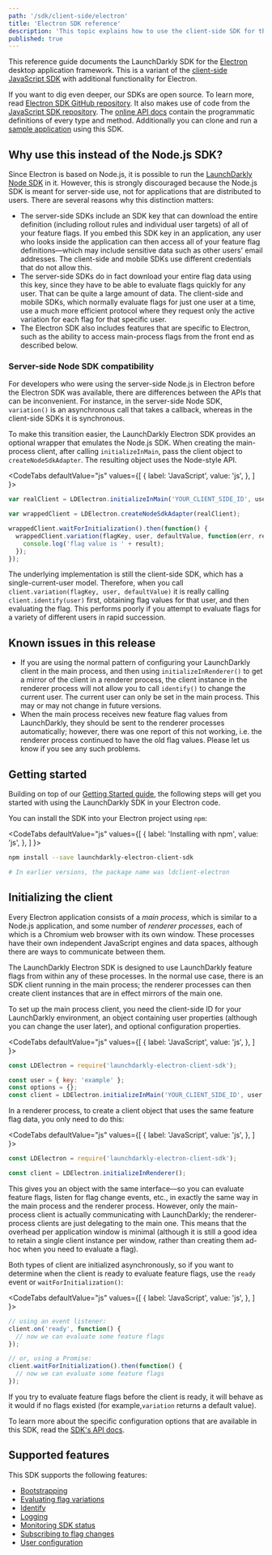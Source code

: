 ```yaml
---
path: '/sdk/client-side/electron'
title: 'Electron SDK reference'
description: 'This topic explains how to use the client-side SDK for the Electron desktop application framework.'
published: true
---
```


This reference guide documents the LaunchDarkly SDK for the [Electron](https://electronjs.org/) desktop application framework. This is a variant of the [client-side JavaScript SDK](/sdk/client-side/javascript) with additional functionality for Electron.

If you want to dig even deeper, our SDKs are open source. To learn more, read [Electron SDK GitHub repository](https://github.com/launchdarkly/electron-client-sdk). It also makes use of code from the [JavaScript SDK repository](https://github.com/launchdarkly/js-client-sdk). The [online API docs](https://launchdarkly.github.io/electron-client-sdk/) contain the programmatic definitions of every type and method. Additionally you can clone and run a [sample application](https://github.com/launchdarkly/hello-electron) using this SDK.

## Why use this instead of the Node.js SDK?

Since Electron is based on Node.js, it is possible to run the [LaunchDarkly Node SDK](/sdk/client-side/node-js) in it. However, this is strongly discouraged because the Node.js SDK is meant for server-side use, not for applications that are distributed to users. There are several reasons why this distinction matters:

- The server-side SDKs include an SDK key that can download the entire definition (including rollout rules and individual user targets) of all of your feature flags. If you embed this SDK key in an application, any user who looks inside the application can then access all of your feature flag definitions—which may include sensitive data such as other users' email addresses. The client-side and mobile SDKs use different credentials that do not allow this.
- The server-side SDKs do in fact download your entire flag data using this key, since they have to be able to evaluate flags quickly for any user. That can be quite a large amount of data. The client-side and mobile SDKs, which normally evaluate flags for just one user at a time, use a much more efficient protocol where they request only the active variation for each flag for that specific user.
- The Electron SDK also includes features that are specific to Electron, such as the ability to access main-process flags from the front end as described below.

### Server-side Node SDK compatibility

For developers who were using the server-side Node.js in Electron before the Electron SDK was available, there are differences between the APIs that can be inconvenient. For instance, in the server-side Node SDK, `variation()` is an asynchronous call that takes a callback, whereas in the client-side SDKs it is synchronous.

To make this transition easier, the LaunchDarkly Electron SDK provides an optional wrapper that emulates the Node.js SDK. When creating the main-process client, after calling `initializeInMain`, pass the client object to `createNodeSdkAdapter`. The resulting object uses the Node-style API.

<CodeTabs
  defaultValue="js"
  values={[
    { label: 'JavaScript', value: 'js', },
  ]
}>
<CodeTabItem value="js">

```js
var realClient = LDElectron.initializeInMain('YOUR_CLIENT_SIDE_ID', user, options);

var wrappedClient = LDElectron.createNodeSdkAdapter(realClient);

wrappedClient.waitForInitialization().then(function() {
  wrappedClient.variation(flagKey, user, defaultValue, function(err, result) {
    console.log('flag value is ' + result);
  });
});
```

</CodeTabItem>
</CodeTabs>

The underlying implementation is still the client-side SDK, which has a single-current-user model. Therefore, when you call `client.variation(flagKey, user, defaultValue)` it is really calling `client.identify(user)` first, obtaining flag values for that user, and then evaluating the flag. This performs poorly if you attempt to evaluate flags for a variety of different users in rapid succession.


## Known issues in this release

- If you are using the normal pattern of configuring your LaunchDarkly client in the main process, and then using `initializeInRenderer()` to get a mirror of the client in a renderer process, the client instance in the renderer process will not allow you to call `identify()` to change the current user. The current user can only be set in the main process. This may or may not change in future versions.
- When the main process receives new feature flag values from LaunchDarkly, they should be sent to the renderer processes automatically; however, there was one report of this not working, i.e. the renderer process continued to have the old flag values. Please let us know if you see any such problems.

## Getting started

Building on top of our [Getting Started guide](/home/getting-started), the following steps will get you started with using the LaunchDarkly SDK in your Electron code.

You can install the SDK into your Electron project using `npm`:

<CodeTabs
  defaultValue="js"
  values={[
    { label: 'Installing with npm', value: 'js', },
  ]
}>
<CodeTabItem value="js">

```bash
npm install --save launchdarkly-electron-client-sdk

# In earlier versions, the package name was ldclient-electron
```

</CodeTabItem>
</CodeTabs>

## Initializing the client

Every Electron application consists of a _main process_, which is similar to a Node.js application, and some number of _renderer processes_, each of which is a Chromium web browser with its own window. These processes have their own independent JavaScript engines and data spaces, although there are ways to communicate between them.

The LaunchDarkly Electron SDK is designed to use LaunchDarkly feature flags from within any of these processes. In the normal use case, there is an SDK client running in the main process; the renderer processes can then create client instances that are in effect mirrors of the main one.

To set up the main process client, you need the client-side ID for your LaunchDarkly environment, an object containing user properties (although you can change the user later), and optional configuration properties.

<CodeTabs
  defaultValue="js"
  values={[
    { label: 'JavaScript', value: 'js', },
  ]
}>
<CodeTabItem value="js">

```js
const LDElectron = require('launchdarkly-electron-client-sdk');

const user = { key: 'example' };
const options = {};
const client = LDElectron.initializeInMain('YOUR_CLIENT_SIDE_ID', user, options);
```

</CodeTabItem>
</CodeTabs>

In a renderer process, to create a client object that uses the same feature flag data, you only need to do this:


<CodeTabs
  defaultValue="js"
  values={[
    { label: 'JavaScript', value: 'js', },
  ]
}>
<CodeTabItem value="js">

```js
const LDElectron = require('launchdarkly-electron-client-sdk');

const client = LDElectron.initializeInRenderer();
```

</CodeTabItem>
</CodeTabs>

This gives you an object with the same interface—so you can evaluate feature flags, listen for flag change events, etc., in exactly the same way in the main process and the renderer process. However, only the main-process client is actually communicating with LaunchDarkly; the renderer-process clients are just delegating to the main one. This means that the overhead per application window is minimal (although it is still a good idea to retain a single client instance per window, rather than creating them ad-hoc when you need to evaluate a flag).

Both types of client are initialized asynchronously, so if you want to determine when the client is ready to evaluate feature flags, use the `ready` event or `waitForInitialization()`:


<CodeTabs
  defaultValue="js"
  values={[
    { label: 'JavaScript', value: 'js', },
  ]
}>
<CodeTabItem value="js">

```js
// using an event listener:
client.on('ready', function() {
  // now we can evaluate some feature flags
});

// or, using a Promise:
client.waitForInitialization().then(function() {
  // now we can evaluate some feature flags
});
```

</CodeTabItem>
</CodeTabs>

If you try to evaluate feature flags before the client is ready, it will behave as it would if no flags existed (for example,`variation` returns a default value).

To learn more about the specific configuration options that are available in this SDK, read the [SDK's API docs](https://launchdarkly.github.io/electron-client-sdk/interfaces/_launchdarkly_electron_client_sdk_.ldoptions.html).

## Supported features

This SDK supports the following features:

* [Bootstrapping](/sdk/features/bootstrapping#electron)
* [Evaluating flag variations](/sdk/features/variation#electron)
* [Identify](/sdk/features/identify#electron)
* [Logging](/sdk/features/logging#electron)
* [Monitoring SDK status](/sdk/features/monitoring#electron)
* [Subscribing to flag changes](/sdk/features/flag-changes#electron)
* [User configuration](/sdk/features/user-config#electron)